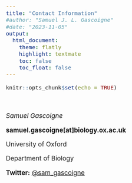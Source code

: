 ```yaml
---
title: "Contact Information"
#author: "Samuel J. L. Gascoigne"
#date: "2023-11-05"
output: 
  html_document:
    theme: flatly
    highlight: textmate
    toc: false 
    toc_float: false 
---
```


```r
knitr::opts_chunk$set(echo = TRUE)
```

<style>

h2, h3 {
  text-align: right;
}

body{
font-size: 13pt;

}

</style>

<br>

*Samuel Gascoigne*

**samuel.gascoigne[at]biology.ox.ac.uk**

University of Oxford

Department of Biology

**Twitter:** [@sam_gascoigne](https://twitter.com/sam_gascoigne)